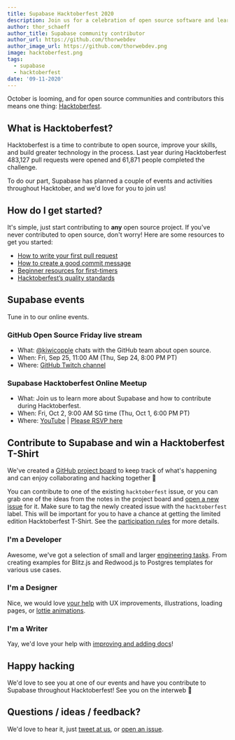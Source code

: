 ```yaml
---
title: Supabase Hacktoberfest 2020
description: Join us for a celebration of open source software and learn how to contribute to Supabase.
author: thor_schaeff
author_title: Supabase community contributor
author_url: https://github.com/thorwebdev
author_image_url: https://github.com/thorwebdev.png
image: hacktoberfest.png
tags:
  - supabase
  - hacktoberfest
date: '09-11-2020'
---
```


October is looming, and for open source communities and contributors this means one thing: [Hacktoberfest](https://hacktoberfest.digitalocean.com/).

<!--truncate-->

## What is Hacktoberfest?

Hacktoberfest is a time to contribute to open source, improve your skills, and build greater technology in the process. Last year during Hacktoberfest 483,127 pull requests were opened and 61,871 people completed the challenge.

To do our part, Supabase has planned a couple of events and activities throughout Hacktober, and we'd love for you to join us!

## How do I get started?

It's simple, just start contributing to **any** open source project. If you've never contributed to open source, don't worry! Here are some resources to get you started:

- [How to write your first pull request](https://pages.news.digitalocean.com/n/Y0VKC0qX000hY0236IE0qDn)
- [How to create a good commit message](https://pages.news.digitalocean.com/n/wIYDXKVE600000nr20h3r0C)
- [Beginner resources for first-timers](https://pages.news.digitalocean.com/n/kE2b60X00B003IVhYn0cK0D)
- [Hacktoberfest’s quality standards](https://hacktoberfest.digitalocean.com/details/#quality)

## Supabase events

Tune in to our online events.

### GitHub Open Source Friday live stream

- What: [@kiwicopple](https://github.com/kiwicopple) chats with the GitHub team about open source.
- When: Fri, Sep 25, 11:00 AM (Thu, Sep 24, 8:00 PM PT)
- Where: [GitHub Twitch channel](https://www.twitch.tv/github)

### Supabase Hacktoberfest Online Meetup

- What: Join us to learn more about Supabase and how to contribute during Hacktoberfest.
- When: Fri, Oct 2, 9:00 AM SG time (Thu, Oct 1, 6:00 PM PT)
- Where: [YouTube](https://youtu.be/3_xRLTjvEiE) | [Please RSVP here](https://organize.mlh.io/participants/events/4291-hacktoberfest-supabase-meetup)

## Contribute to Supabase and win a Hacktoberfest T-Shirt

We've created a [GitHub project board](https://github.com/orgs/supabase/projects/5) to keep track of what's happening and can enjoy collaborating and hacking together 🥳

You can contribute to one of the existing `hacktoberfest` issue, or you can grab one of the ideas from the notes in the project board and [open a new issue](https://github.com/wesbitty/wesbitty/issues/choose) for it. Make sure to tag the newly created issue with the `hacktoberfest` label. This will be important for you to have a chance at getting the limited edition Hacktoberfest T-Shirt. See the [participation rules](https://hacktoberfest.digitalocean.com/details/#rules) for more details.

### I'm a Developer

Awesome, we've got a selection of small and larger [engineering tasks](https://github.com/orgs/supabase/projects/5#column-10773067). From creating examples for Blitz.js and Redwood.js to Postgres templates for various use cases.

### I'm a Designer

Nice, we would love [your help](https://github.com/orgs/supabase/projects/5#column-10773073) with UX improvements, illustrations, loading pages, or [lottie animations](https://lottiefiles.com/).

### I'm a Writer

Yay, we'd love your help with [improving and adding docs](https://github.com/orgs/supabase/projects/5#column-10773075)!

## Happy hacking

We'd love to see you at one of our events and have you contribute to Supabase throughout Hacktoberfest! See you on the interweb 🙂

## Questions / ideas / feedback?

We'd love to hear it, just [tweet at us](https://twitter.com/supabase), or [open an issue](https://github.com/wesbitty/wesbitty/issues/choose).

